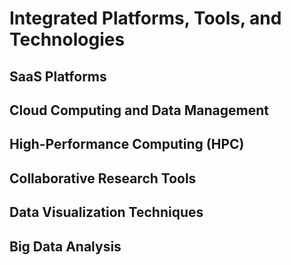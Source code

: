 # Integrated Platforms, Tools, and Technologies

## SaaS Platforms

## Cloud Computing and Data Management

## High-Performance Computing (HPC)

## Collaborative Research Tools

## Data Visualization Techniques

## Big Data Analysis 